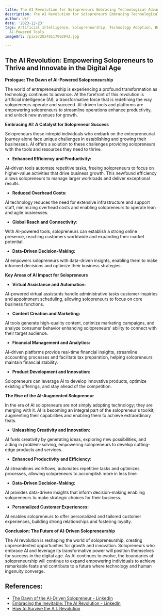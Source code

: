 ```yaml
---
title: The AI Revolution for Solopreneurs Embracing Technological Advancements
description: The AI Revolution for Solopreneurs Embracing Technological Advancements
author: Usf
date: '2023-12-23'
tags: Artificial Intelligence, Solopreneurship, Technology Adoption, Business Automation,
  AI-Powered Tools
imageUrl: /pixa/20240117002943.jpg

---
```

## The AI  Revolution: Empowering  Solopreneurs to Thrive and Innovate in the Digital Age

**Prologue: The Dawn of AI-Powered  Solopreneurship**

The  world of entrepreneurship is experiencing a profound transformation as technology continues  to  advance. At the forefront of this revolution is  artificial intelligence (AI), a transformative force that is redefining the way solopreneurs operate and succeed. AI-driven tools and platforms are empowering solopreneurs to streamline  operations enhance productivity, and unlock  new avenues for growth.

**Embracing  AI: A Catalyst for Solopreneur Success**

Solopreneurs those intrepid individuals  who embark on the  entrepreneurial journey  alone face unique challenges in establishing and growing their businesses. AI offers a solution to these challenges providing solopreneurs with the tools  and resources they need to  thrive.

* **Enhanced Efficiency and Productivity:**

AI-driven tools automate repetitive tasks, freeing solopreneurs to focus on higher-value activities that  drive  business growth. This newfound efficiency allows solopreneurs to  manage larger workloads and deliver exceptional results.

* **Reduced Overhead Costs:**

AI technology reduces the need  for extensive infrastructure and support staff,  minimizing overhead costs and enabling solopreneurs to operate lean and agile businesses.

* **Global Reach and Connectivity:**

With AI-powered tools, solopreneurs can establish a strong online presence, reaching  customers worldwide  and  expanding their market  potential.

* **Data-Driven Decision-Making:**

AI empowers solopreneurs with data-driven insights, enabling them to make informed decisions and optimize their  business strategies.

**Key Areas of AI Impact for Solopreneurs**

* **Virtual Assistance and Automation:**

AI-powered virtual assistants handle administrative tasks customer inquiries and appointment scheduling, allowing solopreneurs to  focus on core business functions.

* **Content Creation and Marketing:**

AI tools generate high-quality content, optimize marketing campaigns,  and  analyze consumer behavior enhancing  solopreneurs' ability to connect with their target  audience.

* **Financial Management and Analytics:**

AI-driven platforms provide real-time financial insights, streamline accounting processes and facilitate tax preparation, helping solopreneurs maintain financial stability.

* **Product Development and Innovation:**

Solopreneurs can leverage AI to develop innovative products, optimize existing  offerings, and stay ahead of  the competition.

**The Rise of  the AI-Augmented Solopreneur**

In the era  of AI solopreneurs are not simply adopting technology;  they are merging with it. AI is becoming an integral part of  the solopreneur's toolkit, augmenting their capabilities and enabling them to achieve extraordinary feats.

* **Unleashing Creativity and Innovation:**

AI fuels creativity by generating ideas, exploring new possibilities, and aiding in problem-solving, empowering solopreneurs to develop cutting-edge products and services.

*  **Enhanced Productivity and Efficiency:**

AI streamlines  workflows, automates repetitive tasks and optimizes processes,  allowing solopreneurs to accomplish  more in less time.

*  **Data-Driven Decision-Making:**

AI provides data-driven insights  that inform decision-making enabling solopreneurs to make strategic choices for their business.

*  **Personalized Customer Experiences:**

AI enables solopreneurs to offer personalized and tailored  customer experiences, building strong relationships and fostering loyalty.

**Conclusion: The Future  of AI-Driven Solopreneurship**

The AI revolution is reshaping the world of solopreneurship, creating  unprecedented opportunities for growth and innovation. Solopreneurs who embrace AI and leverage its transformative power will position  themselves for success in the digital age. As AI continues to evolve, the boundaries of solopreneurship will continue to expand empowering individuals to  achieve remarkable feats and contribute to a future where  technology and human ingenuity converge.

## References:
- [The Dawn of the AI-Driven Solopreneur - LinkedIn](https://www.linkedin.com/pulse/dawn-ai-driven-solopreneur-luke-brocks)
- [Embracing the Inevitable: The AI Revolution - LinkedIn](https://www.linkedin.com/pulse/embracing-inevitable-ai-revolution-curt-doty)
- [How to Survive the A.I. Revolution](https://www.gsb.stanford.edu/insights/how-survive-artificial-intelligence-revolution)
